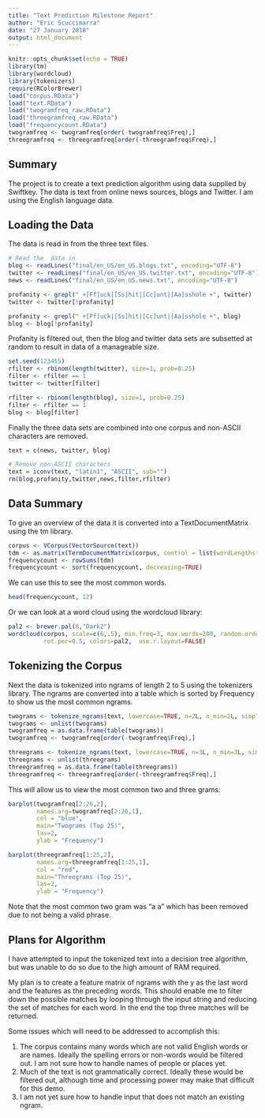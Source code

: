 ```yaml
---
title: "Text Prediction Milestone Report"
author: "Eric Scuccimarra"
date: "27 January 2018"
output: html_document
---
```


```r
knitr::opts_chunk$set(echo = TRUE)
library(tm)
library(wordcloud)
library(tokenizers)
require(RColorBrewer)
load("corpus.RData")
load("text.RData")
load("twogramfreq_raw.RData")
load("threegramfreq_raw.RData")
load("frequencycount.RData")
twogramfreq <- twogramfreq[order(-twogramfreq$Freq),]
threegramfreq <- threegramfreq[order(-threegramfreq$Freq),]
```

## Summary

The project is to create a text prediction algorithm using data supplied by Swiftkey. The data is text from online news sources, blogs and Twitter. I am using the English language data.

## Loading the Data

The data is read in from the three text files. 

```r
# Read the  data in
blog <- readLines("final/en_US/en_US.blogs.txt", encoding="UTF-8")
twitter <- readLines("final/en_US/en_US.twitter.txt", encoding="UTF-8")
news <- readLines("final/en_US/en_US.news.txt", encoding="UTF-8")
```

```r
profanity <- grepl(" +[Ff]uck|[Ss]hit|[Cc]unt|[Aa]sshole +", twitter)
twitter <- twitter[!profanity]

profanity <- grepl(" +[Ff]uck|[Ss]hit|[Cc]unt|[Aa]sshole +", blog)
blog <- blog[!profanity]
```

Profanity is filtered out, then the blog and twitter data sets are subsetted at random to result in data of a manageable size.

```r
set.seed(123455)
rfilter <- rbinom(length(twitter), size=1, prob=0.25)
filter <- rfilter == 1
twitter <- twitter[filter]

rfilter <- rbinom(length(blog), size=1, prob=0.25)
filter <- rfilter == 1
blog <- blog[filter]
```

Finally the three data sets are combined into one corpus and non-ASCII characters are removed.

```r
text = c(news, twitter, blog)

# Remove non-ASCII characters
text = iconv(text, "latin1", "ASCII", sub="")
rm(blog,profanity,twitter,news,filter,rfilter)
```

## Data Summary

To give an overview of the data it is converted into a TextDocumentMatrix using the tm library. 

```r
corpus <- VCorpus(VectorSource(text))
tdm <- as.matrix(TermDocumentMatrix(corpus, control = list(wordLengths = c(3, Inf))))
frequencycount <- rowSums(tdm)
frequencycount <- sort(frequencycount, decreasing=TRUE)
```

We can use this to see the most common words.

```r
head(frequencycount, 12)
```

Or we can look at a word cloud using the wordcloud library:
```r
pal2 <- brewer.pal(8,"Dark2")
wordcloud(corpus, scale=c(6,.5), min.freq=3, max.words=200, random.order=TRUE,
          rot.per=0.5, colors=pal2,  use.r.layout=FALSE)
```

## Tokenizing the Corpus

Next the data is tokenized into ngrams of length 2 to 5 using the tokenizers library. The ngrams are converted into a table which is sorted by Frequency to show us the most common ngrams.

```r
twograms <- tokenize_ngrams(text, lowercase=TRUE, n=2L, n_min=2L, simplify=TRUE)
twograms <- unlist(twograms)
twogramfreq = as.data.frame(table(twograms))
twogramfreq <- twogramfreq[order(-twogramfreq$Freq),]

threegrams <- tokenize_ngrams(text, lowercase=TRUE, n=3L, n_min=3L, simplify=TRUE)
threegrams <- unlist(threegrams)
threegramfreq = as.data.frame(table(threegrams))
threegramfreq <- threegramfreq[order(-threegramfreq$Freq),]
```

This will allow us to view the most common two and three grams:

```r
barplot(twogramfreq[2:26,2], 
        names.arg=twogramfreq[2:26,1], 
        col = "blue", 
        main="Twograms (Top 25)", 
        las=2, 
        ylab = "Frequency")

barplot(threegramfreq[1:25,2], 
        names.arg=threegramfreq[1:25,1], 
        col = "red", 
        main="Threegrams (Top 25)", 
        las=2, 
        ylab = "Frequency")
```
Note that the most common two gram was "a a" which has been removed due to not being a valid phrase.

## Plans for Algorithm

I have attempted to input the tokenized text into a decision tree algorithm, but was unable to do so due to the high amount of RAM required.

My plan is to create a feature matrix of ngrams with the y as the last word and the features as the preceding words. This should enable me to filter down the possible matches by looping through the input string and reducing the set of matches for each word. In the end the top three matches will be returned.

Some issues which will need to be addressed to accomplish this:

1. The corpus contains many words which are not valid English words or are names. Ideally the spelling errors or non-words would be filtered out. I am not sure how to handle names of people or places yet.
2. Much of the text is not grammatically correct. Ideally these would be filtered out, although time and processing power may make that difficult for this demo.
3. I am not yet sure how to handle input that does not match an existing ngram. 


